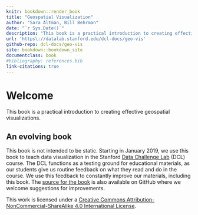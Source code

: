 ```yaml
---
knitr: bookdown::render_book
title: "Geospatial Visualization"
author: "Sara Altman, Bill Behrman"
date: "`r Sys.Date()`"
description: "This book is a practical introduction to creating effective geospatial visualizations."
url: 'https\://datalab.stanford.edu/dcl-docs/geo-vis'
github-repo: dcl-docs/geo-vis
site: bookdown::bookdown_site
documentclass: book
#bibliography: references.bib
link-citations: true
---
```


# Welcome {-}

This book is a practical introduction to creating effective geospatial visualizations.

## An evolving book {-}

This book is not intended to be static. Starting in January 2019, we use this book to teach data visualization in the Stanford [Data Challenge Lab](https://datalab.stanford.edu/challenge-lab) (DCL) course. The DCL functions as a testing ground for educational materials, as our students give us routine feedback on what they read and do in the course. We use this feedback to constantly improve our materials, including this book. The [source for the book](https://github.com/dcl-docs/geo-vis) is also available on GitHub where we welcome suggestions for improvements.

This work is licensed under a [Creative Commons Attribution-NonCommercial-ShareAlike 4.0 International License](http://creativecommons.org/licenses/by-nc-sa/4.0/). 
